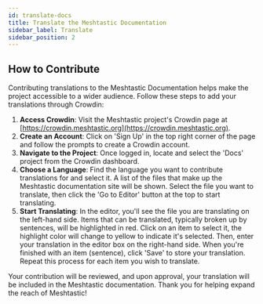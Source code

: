 ```yaml
---
id: translate-docs
title: Translate the Meshtastic Documentation
sidebar_label: Translate
sidebar_position: 2
---
```


## How to Contribute

Contributing translations to the Meshtastic Documentation helps make the project accessible to a wider audience. Follow these steps to add your translations through Crowdin:

1. **Access Crowdin**: Visit the Meshtastic project's Crowdin page at [https://crowdin.meshtastic.org](https://crowdin.meshtastic.org).
2. **Create an Account**: Click on 'Sign Up' in the top right corner of the page and follow the prompts to create a Crowdin account.
3. **Navigate to the Project**: Once logged in, locate and select the 'Docs' project from the Crowdin dashboard.
4. **Choose a Language**: Find the language you want to contribute translations for and select it. A list of the files that make up the Meshtastic documentation site will be shown. Select the file you want to translate, then click the 'Go to Editor' button at the top to start translating.
5. **Start Translating**: In the editor, you'll see the file you are translating on the left-hand side. Items that can be translated, typically broken up by sentences, will be highlighted in red. Click on an item to select it, the highlight color will change to yellow to indicate it's selected. Then, enter your translation in the editor box on the right-hand side. When you're finished with an item (sentence), click 'Save' to store your translation. Repeat this process for each item you wish to translate.

Your contribution will be reviewed, and upon approval, your translation will be included in the Meshtastic documentation. Thank you for helping expand the reach of Meshtastic!
